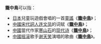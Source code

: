 '''籠中鳥'''可以指：
*[[日本|日本]]兒童玩遊戲會唱的一首[[童謠|童謠]]《'''[[籠中鳥|籠中鳥]]'''》；
*[[中國|中國]][[宋代|宋代]][[詞人|詞人]][[连文凤|连文凤]]的词赋《'''[[籠中鳥_(宋詞)|籠中鳥]]'''》；
*[[中國|中國]]當代作家[[寒山石|寒山石]]的[[现代诗|现代诗]]《'''[[笼中鸟_(现代诗)|籠中鳥]]'''》；
*[[中华人民共和国|中國]][[摇滚|摇滚]]歌手[[谢天笑|谢天笑]]演唱的歌曲《'''[[籠中鳥_(歌曲)|籠中鳥]]'''》。

{{disambig|Cat=三字作品消歧義}}